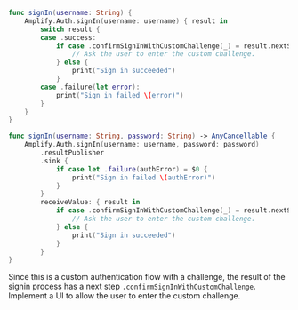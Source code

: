 <BlockSwitcher>

<CodeBlock name="Listener (iOS 11+)">

```swift
func signIn(username: String) {
    Amplify.Auth.signIn(username: username) { result in
        switch result {
        case .success:
            if case .confirmSignInWithCustomChallenge(_) = result.nextStep {
                // Ask the user to enter the custom challenge.
            } else {
                print("Sign in succeeded")   
            }
        case .failure(let error):
            print("Sign in failed \(error)")
        }
    }
}
```

</CodeBlock>

<CodeBlock name="Combine (iOS 13+)">

```swift
func signIn(username: String, password: String) -> AnyCancellable {
    Amplify.Auth.signIn(username: username, password: password)
        .resultPublisher
        .sink {
            if case let .failure(authError) = $0 {
                print("Sign in failed \(authError)")
            }
        }
        receiveValue: { result in
            if case .confirmSignInWithCustomChallenge(_) = result.nextStep {
                // Ask the user to enter the custom challenge.
            } else {
                print("Sign in succeeded")
            }
        }
}
```

</CodeBlock>

</BlockSwitcher>

Since this is a custom authentication flow with a challenge, the result of the signin process has a next step `.confirmSignInWithCustomChallenge`. Implement a UI to allow the user to enter the custom challenge.